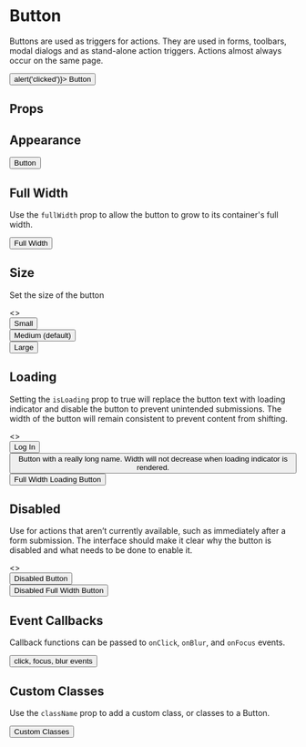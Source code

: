 
<Meta
  title="Components/Button"
  component={Button}
  decorators={[withA11y]}
/>

# Button

Buttons are used as triggers for actions.
They are used in forms, toolbars, modal dialogs and as stand-alone action triggers.
Actions almost always occur on the same page.

<Preview isExpanded>
  <Button onClick={() => alert('clicked')}>
    Button
  </Button>
</Preview>

## Props
<Props of={Button} />

## Appearance

<Preview>
  <Story name="Button">
     <Button>
      Button
    </Button>
  </Story>
</Preview>

## Full Width

Use the `fullWidth` prop to allow the button to grow to its container's full width.

<Preview>
  <Story name="Full Width">
    <Button fullWidth>
      Full Width
    </Button>
  </Story>
</Preview>

## Size

Set the size of the button

<Preview>
  <Story name="Size">
    <>
    <div style={{ marginBottom: '1rem'}}>
      <Button size="sm">
        Small
      </Button>
    </div>
    <div style={{ marginBottom: '1rem'}}>
      <Button>
        Medium (default)
      </Button>
    </div>
    <div>
      <Button size="lg">
        Large
      </Button>
    </div>
    </>
  </Story>
</Preview>

## Loading

Setting the `isLoading` prop to true will replace the button text with loading indicator and disable the button to prevent unintended submissions.
The width of the button will remain consistent to prevent content from shifting.

<Preview>
  <Story name="Loading">
    <>
      <div style={{ marginBottom: '1rem' }}>
        <Button isLoading>
          Log  In
        </Button>
      </div>
      <div style={{ marginBottom: '1rem' }}>
        <Button isLoading>
          Button with a really long name. Width will not decrease when loading indicator is rendered.
        </Button>
      </div>
      <div style={{ marginBottom: '1rem' }}>
        <Button fullWidth isLoading>
          Full Width Loading Button
        </Button>
      </div>
    </>
  </Story>
</Preview>

## Disabled

Use for actions that aren’t currently available, such as immediately after a form submission.
The interface should make it clear why the button is disabled and what needs to be done to enable it.

<Preview>
  <Story name="Disabled">
    <>
    <div style={{ marginBottom: '1rem' }}>
      <Button isDisabled>
        Disabled Button
      </Button>
    </div>
    <div style={{ marginBottom: '1rem' }}>
      <Button fullWidth isDisabled>
        Disabled Full Width Button
      </Button>
    </div>
    </>
  </Story>
</Preview>

## Event Callbacks

Callback functions can be passed to `onClick`, `onBlur`, and `onFocus` events.

<Preview>
  <Story name="Event Callbacks">
    <Button
      onBlur={action('blur')}
      onClick={action('click')}
      onFocus={action('focus')}
    >
      click, focus, blur events
    </Button>
  </Story>
</Preview>

## Custom Classes

Use the `className` prop to add a custom class, or classes to a Button.

<Preview>
  <Story name="Custom Classes">
    <Button className="background-color-secondary">
      Custom Classes
    </Button>
  </Story>
</Preview>
